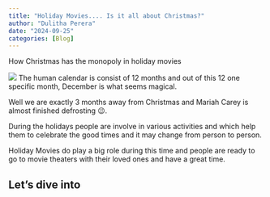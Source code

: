 ```yaml
---
title: "Holiday Movies.... Is it all about Christmas?"
author: "Dulitha Perera"
date: "2024-09-25"
categories: [Blog]
---
```


How Christmas has the monopoly in holiday movies

![](christmas.jpeg)
The human calendar is consist of 12 months and out of this 12 one specific month, December is what seems magical.

Well we are exactly 3 months away from Christmas and Mariah Carey is almost finished defrosting &#128521;. 

During the holidays people are involve in various activities and which help them to celebrate the good times and it may change from person to person. 

Holiday Movies do play a big role during this time and people are ready to go to movie theaters with their loved ones and have a great time. 

## Let's dive into


